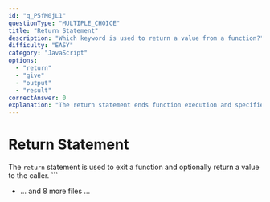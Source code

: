 ```yaml
---
id: "q_P5fM0jL1"
questionType: "MULTIPLE_CHOICE"
title: "Return Statement"
description: "Which keyword is used to return a value from a function?"
difficulty: "EASY"
category: "JavaScript"
options:
  - "return"
  - "give"
  - "output"
  - "result"
correctAnswer: 0
explanation: "The return statement ends function execution and specifies a value to be returned."
---
```


# Return Statement

The `return` statement is used to exit a function and optionally return a value to the caller.
\`\`\`

- ... and 8 more files ...
